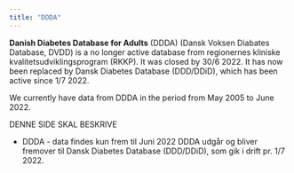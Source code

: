 ```yaml
---
title: "DDDA"
---
```


**Danish Diabetes Database for Adults** (DDDA) (Dansk Voksen Diabates Database, DVDD) is a no longer active database from regionernes kliniske kvalitetsudviklingsprogram (RKKP). It was closed by 30/6 2022. It has now been replaced by Dansk Diabetes Database (DDD/DDiD), which has been active since 1/7 2022.  


We currently have data from DDDA in the period from May 2005 to June 2022. 



DENNE SIDE SKAL BESKRIVE 

- DDDA - data findes kun frem til Juni 2022
DDDA udgår og bliver fremover til Dansk Diabetes Database (DDD/DDiD), som gik i drift pr. 1/7 2022.




